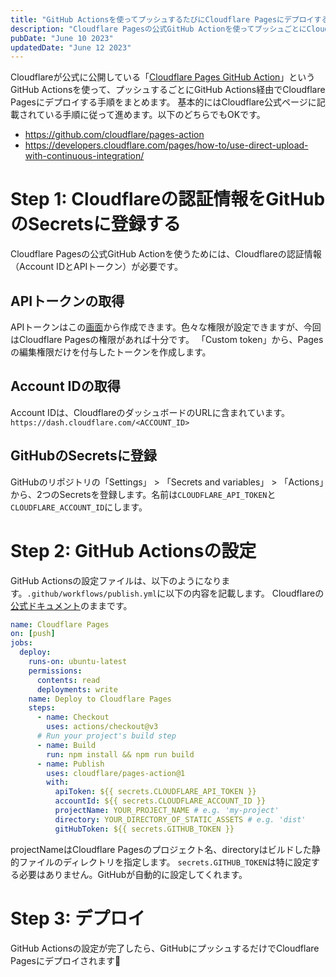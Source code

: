 ```yaml
---
title: "GitHub Actionsを使ってプッシュするたびにCloudflare Pagesにデプロイする方法"
description: "Cloudflare Pagesの公式GitHub Actionを使ってプッシュごとにCloudflare Pagesにデプロイできるようにする手順をまとめます"
pubDate: "June 10 2023"
updatedDate: "June 12 2023"
---
```


Cloudflareが公式に公開している「[Cloudflare Pages GitHub Action](https://github.com/cloudflare/pages-action)」というGitHub Actionsを使って、プッシュするごとにGitHub Actions経由でCloudflare Pagesにデプロイする手順をまとめます。
基本的にはCloudflare公式ページに記載されている手順に従って進めます。以下のどちらでもOKです。
- https://github.com/cloudflare/pages-action
- https://developers.cloudflare.com/pages/how-to/use-direct-upload-with-continuous-integration/

# Step 1: Cloudflareの認証情報をGitHubのSecretsに登録する
Cloudflare Pagesの公式GitHub Actionを使うためには、Cloudflareの認証情報（Account IDとAPIトークン）が必要です。
## APIトークンの取得
APIトークンはこの[画面](https://dash.cloudflare.com/profile/api-tokens)から作成できます。色々な権限が設定できますが、今回はCloudflare Pagesの権限があれば十分です。
「Custom token」から、Pagesの編集権限だけを付与したトークンを作成します。

## Account IDの取得
Account IDは、CloudflareのダッシュボードのURLに含まれています。
`https://dash.cloudflare.com/<ACCOUNT_ID>`

## GitHubのSecretsに登録
GitHubのリポジトリの「Settings」 > 「Secrets and variables」 > 「Actions」から、2つのSecretsを登録します。名前は`CLOUDFLARE_API_TOKEN`と`CLOUDFLARE_ACCOUNT_ID`にします。

# Step 2: GitHub Actionsの設定
GitHub Actionsの設定ファイルは、以下のようになります。`.github/workflows/publish.yml`に以下の内容を記載します。
Cloudflareの[公式ドキュメント](https://developers.cloudflare.com/pages/how-to/use-direct-upload-with-continuous-integration/)のままです。

```yaml
name: Cloudflare Pages
on: [push]
jobs:
  deploy:
    runs-on: ubuntu-latest
    permissions:
      contents: read
      deployments: write
    name: Deploy to Cloudflare Pages
    steps:
      - name: Checkout
        uses: actions/checkout@v3
      # Run your project's build step
      - name: Build
        run: npm install && npm run build
      - name: Publish
        uses: cloudflare/pages-action@1
        with:
          apiToken: ${{ secrets.CLOUDFLARE_API_TOKEN }}
          accountId: ${{ secrets.CLOUDFLARE_ACCOUNT_ID }}
          projectName: YOUR_PROJECT_NAME # e.g. 'my-project'
          directory: YOUR_DIRECTORY_OF_STATIC_ASSETS # e.g. 'dist'
          gitHubToken: ${{ secrets.GITHUB_TOKEN }}
```

projectNameはCloudflare Pagesのプロジェクト名、directoryはビルドした静的ファイルのディレクトリを指定します。
`secrets.GITHUB_TOKEN`は特に設定する必要はありません。GitHubが自動的に設定してくれます。

# Step 3: デプロイ
GitHub Actionsの設定が完了したら、GitHubにプッシュするだけでCloudflare Pagesにデプロイされます🎉